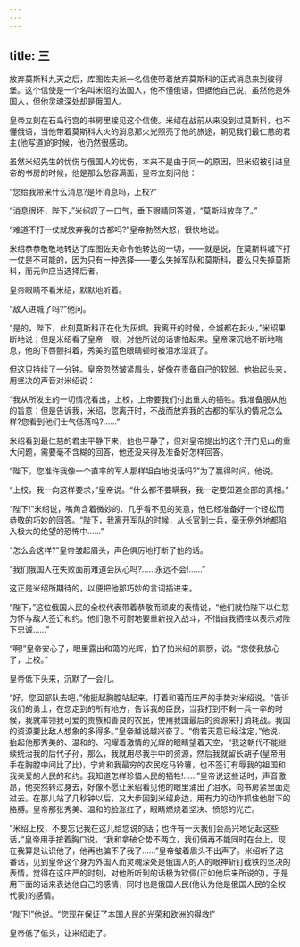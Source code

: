 ```yaml
---
---
---
```

title: 三
---




放弃莫斯科九天之后，库图佐夫派一名信使带着放弃莫斯科的正式消息来到彼得堡。这个信使是一个名叫米绍的法国人，他不懂俄语，但据他自己说，虽然他是外国人，但他灵魂深处却是俄国人。

皇帝立刻在石岛行宫的书房里接见这个信使。米绍在战前从来没到过莫斯科，也不懂俄语，当他带着莫斯科大火的消息那火光照亮了他的旅途，朝见我们最仁慈的君主(他写道)的时候，他仍然很感动。

虽然米绍先生的忧伤与俄国人的忧伤，本来不是由于同一的原因，但米绍被引进皇帝的书房的时候，他是那么愁容满面，皇帝立刻问他：

“您给我带来什么消息?是坏消息吗，上校?”

“消息很坏，陛下，”米绍叹了一口气，垂下眼睛回答道，“莫斯科放弃了。”

“难道不打一仗就放弃我的古都吗?”皇帝勃然大怒，很快地说。

米绍恭恭敬敬地转达了库图佐夫命令他转达的一切，——就是说，在莫斯科城下打一仗是不可能的，因为只有一种选择——要么失掉军队和莫斯科，要么只失掉莫斯科，而元帅应当选择后者。

皇帝眼睛不看米绍，默默地听着。

“敌人进城了吗?”他问。

“是的，陛下，此刻莫斯科正在化为灰烬。我离开的时候，全城都在起火，”米绍果断地说；但是米绍看了皇帝一眼，对他所说的话害怕起来。皇帝深沉地不断地喘息，他的下唇颤抖着，秀美的蓝色眼睛顿时被泪水湿润了。

但这只持续了一分钟。皇帝忽然皱紧眉头，好像在责备自己的软弱。他抬起头来，用坚决的声音对米绍说：

“我从所发生的一切情况看出，上校，上帝要我们付出重大的牺牲。我准备服从他的旨意；但是告诉我，米绍，您离开时，不战而放弃我的古都的军队的情况怎么样?您看到他们士气低落吗?……”

米绍看到最仁慈的君主平静下来，他也平静了，但对皇帝提出的这个开门见山的重大问题，需要毫不含糊的回答，他还没来得及准备好怎样回答。

“陛下，您准许我像一个直率的军人那样坦白地说话吗?”为了赢得时间，他说。

“上校，我一向这样要求，”皇帝说。“什么都不要瞒我，我一定要知道全部的真相。”

“陛下!”米绍说，嘴角含着微妙的、几乎看不见的笑意，他已经准备好一个轻松而恭敬的巧妙的回答。“陛下，我离开军队的时候，从长官到士兵，毫无例外地都陷入极大的绝望的恐怖中……”

“怎么会这样?”皇帝皱起眉头，声色俱厉地打断了他的话。

“我们俄国人在失败面前难道会灰心吗?……永远不会!……”

这正是米绍所期待的，以便把他那巧妙的言词插进来。

“陛下，”这位俄国人民的全权代表带着恭敬而顽皮的表情说，“他们就怕陛下以仁慈为怀与敌人签订和约。他们急不可耐地要重新投入战斗，不惜自我牺牲以表示对陛下忠诚……”

“啊!”皇帝安心了，眼里露出和蔼的光辉，拍了拍米绍的肩膀，说。“您使我放心了，上校。”

皇帝低下头来，沉默了一会儿。

“好，您回部队去吧，”他挺起胸膛站起来，打着和蔼而庄严的手势对米绍说。“告诉我们的勇士，在您走到的所有地方，告诉我的臣民，当我打到不剩一兵一卒的时候，我就率领我可爱的贵族和善良的农民，使用我国最后的资源来打消耗战。我国的资源要比敌人想象的多得多。”皇帝越说越兴奋了。“倘若天意已经注定，”他说，抬起他那秀美的、温和的、闪耀着激情的光辉的眼睛望着天空，“我这朝代不能继续统治我的后代子孙，那么，我就用尽我手中的资源，然后我就留长胡子(皇帝用手在胸膛中间比了比)，宁肯和我最穷的农民吃马铃薯，也不签订有辱我的祖国和我亲爱的人民的和约。我知道怎样珍惜人民的牺牲!……”皇帝说这些话时，声音激昂，他突然转过身去，好像不愿让米绍看见他的眼里涌出了泪水，向书房紧里面走过去。在那儿站了几秒钟以后，又大步回到米绍身边，用有力的动作抓住他肘下的胳膊。皇帝那张秀美、温和的脸涨红了，眼睛燃烧着坚决、愤怒的光芒。

“米绍上校，不要忘记我在这儿给您说的话；也许有一天我们会高兴地记起这些话，”皇帝用手按着胸口说。“我和拿破仑势不两立，我们俩再不能同时在台上。现在我算是认识他了，他再也骗不了我了……”皇帝皱着眉头不出声了。米绍听了这番话，见到皇帝这个身为外国人而灵魂深处是俄国人的人的眼神斩钉截铁的坚决的表情，觉得在这庄严的时刻，对他所听到的话极为钦佩(正如他后来所说的)，于是用下面的话来表达他自己的感情，同时也是俄国人民(他认为他是俄国人民的全权代表)的感情。

“陛下!”他说。“您现在保证了本国人民的光荣和欧洲的得救!”

皇帝低了低头，让米绍走了。